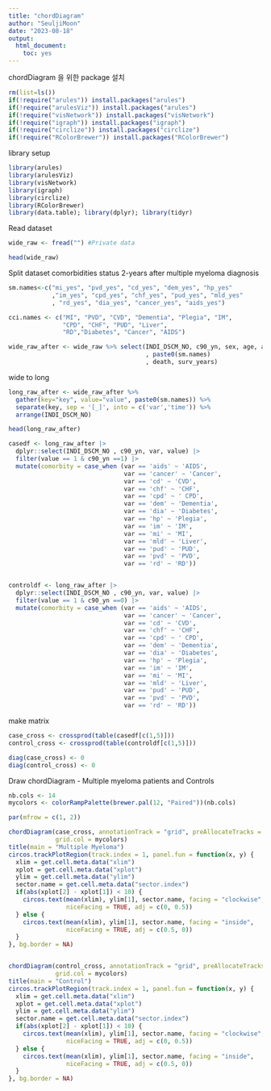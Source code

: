 ---
title: "chordDiagram"
author: "SeuljiMoon"
date: "2023-08-18"
output: 
  html_document: 
    toc: yes
---

chordDiagram 을 위한 package 설치

```{r echo=T , message=F}
rm(list=ls())
if(!require("arules")) install.packages("arules")
if(!require("arulesViz")) install.packages("arules")
if(!require("visNetwork")) install.packages("visNetwork")
if(!require("igraph")) install.packages("igraph")
if(!require("circlize")) install.packages("circlize")
if(!require("RColorBrewer")) install.packages("RColorBrewer")
```

library setup
```{r library}
library(arules)
library(arulesViz)
library(visNetwork)
library(igraph) 
library(circlize) 
library(RColorBrewer) 
library(data.table); library(dplyr); library(tidyr)
```

Read dataset
```{r read dataset}
wide_raw <- fread("") #Private data

head(wide_raw)
```

Split dataset
comorbidities status 2-years after multiple myeloma diagnosis

```{r split dataset}
sm.names<-c("mi_yes", "pvd_yes", "cd_yes", "dem_yes", "hp_yes"
            ,"im_yes", "cpd_yes", "chf_yes", "pud_yes", "mld_yes"
            , "rd_yes", "dia_yes", "cancer_yes", "aids_yes")

cci.names <- c("MI", "PVD", "CVD", "Dementia", "Plegia", "IM",
               "CPD", "CHF", "PUD", "Liver",
               "RD","Diabetes", "Cancer", "AIDS")

wide_raw_after <- wide_raw %>% select(INDI_DSCM_NO, c90_yn, sex, age, ageg4, insu_g2
                                      , paste0(sm.names)
                                      , death, surv_years)
```


wide to long
```{r wide to long form}
long_raw_after <- wide_raw_after %>% 
  gather(key="key", value="value", paste0(sm.names)) %>% 
  separate(key, sep = '[_]', into = c('var','time')) %>% 
  arrange(INDI_DSCM_NO)

head(long_raw_after)
```

```{r case control dataset}
casedf <- long_raw_after |>
  dplyr::select(INDI_DSCM_NO , c90_yn, var, value) |> 
  filter(value == 1 & c90_yn ==1) |> 
  mutate(comorbity = case_when (var == 'aids' ~ 'AIDS', 
                                var == 'cancer' ~ 'Cancer', 
                                var == 'cd' ~ 'CVD',
                                var == 'chf' ~ 'CHF',
                                var == 'cpd' ~ ' CPD',
                                var == 'dem' ~ 'Dementia',
                                var == 'dia' ~ 'Diabetes',
                                var == 'hp' ~ 'Plegia',
                                var == 'im' ~ 'IM',
                                var == 'mi' ~ 'MI',
                                var == 'mld' ~ 'Liver',
                                var == 'pud' ~ 'PUD',
                                var == 'pvd' ~ 'PVD',
                                var == 'rd' ~ 'RD'))


controldf <- long_raw_after |>
  dplyr::select(INDI_DSCM_NO , c90_yn, var, value) |> 
  filter(value == 1 & c90_yn ==0) |> 
  mutate(comorbity = case_when (var == 'aids' ~ 'AIDS', 
                                var == 'cancer' ~ 'Cancer', 
                                var == 'cd' ~ 'CVD',
                                var == 'chf' ~ 'CHF',
                                var == 'cpd' ~ ' CPD',
                                var == 'dem' ~ 'Dementia',
                                var == 'dia' ~ 'Diabetes',
                                var == 'hp' ~ 'Plegia',
                                var == 'im' ~ 'IM',
                                var == 'mi' ~ 'MI',
                                var == 'mld' ~ 'Liver',
                                var == 'pud' ~ 'PUD',
                                var == 'pvd' ~ 'PVD',
                                var == 'rd' ~ 'RD'))
```

make matrix
```{r matrix}
case_cross <- crossprod(table(casedf[c(1,5)]))
control_cross <- crossprod(table(controldf[c(1,5)]))

diag(case_cross) <- 0 
diag(control_cross) <- 0
```

Draw chordDiagram - Multiple myeloma patients and Controls
```{r case chordDiagram}
nb.cols <- 14
mycolors <- colorRampPalette(brewer.pal(12, "Paired"))(nb.cols)

par(mfrow = c(1, 2))

chordDiagram(case_cross, annotationTrack = "grid", preAllocateTracks = list(track.height = 0.1), 
             grid.col = mycolors)
title(main = "Multiple Myeloma")
circos.trackPlotRegion(track.index = 1, panel.fun = function(x, y) {
  xlim = get.cell.meta.data("xlim")
  xplot = get.cell.meta.data("xplot")
  ylim = get.cell.meta.data("ylim")
  sector.name = get.cell.meta.data("sector.index")
  if(abs(xplot[2] - xplot[1]) < 10) {
    circos.text(mean(xlim), ylim[1], sector.name, facing = "clockwise",
                niceFacing = TRUE, adj = c(0, 0.5))
  } else {
    circos.text(mean(xlim), ylim[1], sector.name, facing = "inside",
                niceFacing = TRUE, adj = c(0.5, 0))
  }
}, bg.border = NA)


chordDiagram(control_cross, annotationTrack = "grid", preAllocateTracks = list(track.height = 0.1), 
             grid.col = mycolors)
title(main = "Control")
circos.trackPlotRegion(track.index = 1, panel.fun = function(x, y) {
  xlim = get.cell.meta.data("xlim")
  xplot = get.cell.meta.data("xplot")
  ylim = get.cell.meta.data("ylim")
  sector.name = get.cell.meta.data("sector.index")
  if(abs(xplot[2] - xplot[1]) < 10) {
    circos.text(mean(xlim), ylim[1], sector.name, facing = "clockwise",
                niceFacing = TRUE, adj = c(0, 0.5))
  } else {
    circos.text(mean(xlim), ylim[1], sector.name, facing = "inside",
                niceFacing = TRUE, adj = c(0.5, 0))
  }
}, bg.border = NA)

```

